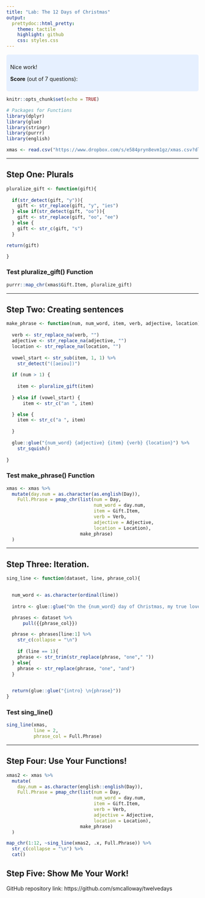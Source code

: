 ```yaml
---
title: "Lab: The 12 Days of Christmas"
output:
  prettydoc::html_pretty:
    theme: tactile
    highlight: github
    css: styles.css
---
```


<style>
div.blue { background-color:#e6f0ff; border-radius: 5px; padding: 10px;}
</style>
<div class = "blue">

Nice work!
  
**Score** (out of 7 questions):

</div>

```r
knitr::opts_chunk$set(echo = TRUE)

# Packages for Functions
library(dplyr)
library(glue)
library(stringr)
library(purrr)
library(english)
```


```r
xmas <- read.csv("https://www.dropbox.com/s/e584pryn8evm1gz/xmas.csv?dl=1")

```

---

## Step One:  Plurals

```r

pluralize_gift <- function(gift){
  
  if(str_detect(gift, "y")){
    gift <- str_replace(gift, "y", "ies")
  } else if(str_detect(gift, "oo")){
    gift <- str_replace(gift, "oo", "ee")
  } else {
    gift <- str_c(gift, "s")
  }

return(gift)

}

```

### Test pluralize_gift() Function

```r

purrr::map_chr(xmas$Gift.Item, pluralize_gift)

```


---

## Step Two: Creating sentences

```r
make_phrase <- function(num, num_word, item, verb, adjective, location) {
  
  verb <- str_replace_na(verb, "")
  adjective <- str_replace_na(adjective, "")
  location <- str_replace_na(location, "")
  
  vowel_start <- str_sub(item, 1, 1) %>% 
    str_detect("([aeiou])")
  
  if (num > 1) {
    
    item <- pluralize_gift(item)
    
  } else if (vowel_start) {
      item <- str_c("an ", item)

  } else {
    item <- str_c("a ", item)
    
  }
  
  glue::glue("{num_word} {adjective} {item} {verb} {location}") %>%
    str_squish()
  
}
```


### Test make_phrase() Function

```r
xmas <- xmas %>%
  mutate(day.num = as.character(as.english(Day)), 
    Full.Phrase = pmap_chr(list(num = Day, 
                                num_word = day.num, 
                                item = Gift.Item, 
                                verb = Verb, 
                                adjective = Adjective, 
                                location = Location), 
                           make_phrase)
  )

```


---


## Step Three:  Iteration.

```r

sing_line <- function(dataset, line, phrase_col){
  

  num_word <- as.character(ordinal(line))
  
  intro <- glue::glue("On the {num_word} day of Christmas, my true love sent to me,")

  phrases <- dataset %>% 
      pull({{phrase_col}})

  phrase <- phrases[line:1] %>% 
    str_c(collapse = "\n")
  
    if (line == 1){
    phrase <- str_trim(str_replace(phrase, "one"," "))
  } else{
    phrase <- str_replace(phrase, "one", "and")
  }

  
  return(glue::glue("{intro} \n{phrase}"))
}

```

### Test sing_line()

```r

sing_line(xmas, 
          line = 2, 
          phrase_col = Full.Phrase)

```

---

## Step Four: Use Your Functions!

```r
xmas2 <- xmas %>%
  mutate(
    day.num = as.character(english::english(Day)), 
    Full.Phrase = pmap_chr(list(num = Day, 
                                num_word = day.num, 
                                item = Gift.Item, 
                                verb = Verb, 
                                adjective = Adjective, 
                                location = Location), 
                           make_phrase)
  )

map_chr(1:12, ~sing_line(xmas2, .x, Full.Phrase)) %>%
  str_c(collapse = "\n") %>%
  cat()

```

## Step Five: Show Me Your Work! 

GitHub repository link: https://github.com/smcalloway/twelvedays


<br><br><br><br>


